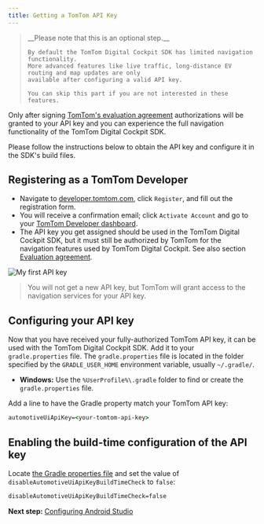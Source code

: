 ```yaml
---
title: Getting a TomTom API Key
---
```


<Blockquote type="announcement" hasIcon>
    __Please note that this is an optional step.__
    
    By default the TomTom Digital Cockpit SDK has limited navigation functionality.
    More advanced features like live traffic, long-distance EV routing and map updates are only 
    available after configuring a valid API key.

    You can skip this part if you are not interested in these features.
</Blockquote>

Only after signing 
[TomTom's evaluation agreement](/tomtom-digital-cockpit/documentation/getting-started/introduction) 
authorizations will be granted to your API key and you can experience the full navigation 
functionality of the TomTom Digital Cockpit SDK.

Please follow the instructions below to obtain the API key and configure it in the SDK's build 
files.

## Registering as a TomTom Developer

- Navigate to [developer.tomtom.com](https://developer.tomtom.com/), click `Register`, and fill out
  the registration form.
- You will receive a confirmation email; click `Activate Account` and go to your
  [TomTom Developer dashboard](https://developer.tomtom.com/user/me/apps).
- The API key you get assigned should be used in the TomTom Digital Cockpit SDK, but it must still 
  be authorized by TomTom for the navigation features used by TomTom Digital Cockpit. See also 
  section [Evaluation agreement](#evaluation-agreement).

![My first API key](images/tomtom_my_first_api_key.png)

<Blockquote type="announcement">
    You will not get a new API key, but TomTom will grant access to the navigation services
    for your API key.
</Blockquote>

## Configuring your API key

Now that you have received your fully-authorized TomTom API key, it can be used with the TomTom 
Digital Cockpit SDK. Add it to your `gradle.properties` file. The `gradle.properties` file is 
located in the folder specified by the `GRADLE_USER_HOME` environment variable, usually 
`~/.gradle/`.
- __Windows:__ Use the `%UserProfile%\.gradle` folder to find or create the
      `gradle.properties` file.

Add a line to have the Gradle property match your TomTom API key:

```cmd
automotiveUiApiKey=<your-tomtom-api-key>
```

## Enabling the build-time configuration of the API key

Locate
[the Gradle properties file](https://github.com/tomtom-international/tomtom-digital-cockpit-sdk-examples/blob/main/gradle.properties)
and set the value of `disableAutomotiveUiApiKeyBuildTimeCheck` to `false`:

```cmd
disableAutomotiveUiApiKeyBuildTimeCheck=false
```

__Next step:__
[Configuring Android Studio](/tomtom-digital-cockpit/developers/getting-started/configuring-android-studio)

